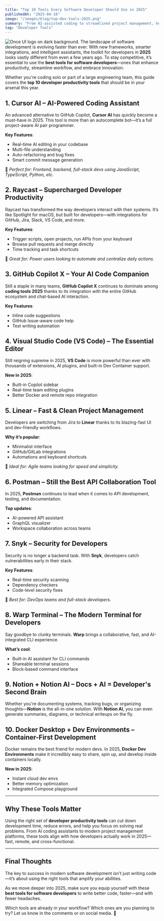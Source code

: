 ```yaml
---
title: "Top 10 Tools Every Software Developer Should Use in 2025"
publishedAt: "2025-04-10"
image: "/images/blog/top-dev-tools-2025.png"
summary: "From AI-assisted coding to streamlined project management, here are the 10 best tools for software developers to boost productivity and build faster in 2025."
tag: "Developer Tools"
---
```

![Once UI logo on dark background.](/images/blog/top-dev-tools-2025.png)
The landscape of software development is evolving faster than ever. With new frameworks, smarter integrations, and intelligent assistants, the toolkit for developers in **2025** looks vastly different from even a few years ago. To stay competitive, it’s essential to use the **best tools for software developers**—ones that enhance productivity, streamline workflow, and embrace innovation.

Whether you're coding solo or part of a large engineering team, this guide covers the **top 10 developer productivity tools** that should be in your arsenal this year.

## 1. **Cursor AI** – AI-Powered Coding Assistant

An advanced alternative to GitHub Copilot, **Cursor AI** has quickly become a must-have in 2025. This tool is more than an autocomplete bot—it’s a full project-aware AI pair programmer.

**Key Features**:
- Real-time AI editing in your codebase
- Multi-file understanding
- Auto-refactoring and bug fixes
- Smart commit message generation

🔑 *Perfect for: Frontend, backend, full-stack devs using JavaScript, TypeScript, Python, etc.*

## 2. **Raycast** – Supercharged Developer Productivity

Raycast has transformed the way developers interact with their systems. It’s like Spotlight for macOS, but built for developers—with integrations for GitHub, Jira, Slack, VS Code, and more.

**Key Features**:
- Trigger scripts, open projects, run APIs from your keyboard
- Browse pull requests and merge directly
- Time tracking and task shortcuts

🔑 *Great for: Power users looking to automate and centralize daily actions.*

## 3. **GitHub Copilot X** – Your AI Code Companion

Still a staple in many teams, **GitHub Copilot X** continues to dominate among **coding tools 2025** thanks to its integration with the entire GitHub ecosystem and chat-based AI interaction.

**Key Features**:
- Inline code suggestions
- GitHub Issue-aware code help
- Test writing automation

## 4. **Visual Studio Code (VS Code)** – The Essential Editor

Still reigning supreme in 2025, **VS Code** is more powerful than ever with thousands of extensions, AI plugins, and built-in Dev Container support.

**New in 2025**:
- Built-in Copilot sidebar
- Real-time team editing plugins
- Better Docker and remote repo integration



## 5. **Linear** – Fast & Clean Project Management

Developers are switching from Jira to **Linear** thanks to its blazing-fast UI and dev-friendly workflows.

**Why it’s popular**:
- Minimalist interface
- GitHub/GitLab integrations
- Automations and keyboard shortcuts

🔑 *Ideal for: Agile teams looking for speed and simplicity.*

## 6. **Postman** – Still the Best API Collaboration Tool

In 2025, **Postman** continues to lead when it comes to API development, testing, and documentation.

**Top updates**:
- AI-powered API assistant
- GraphQL visualizer
- Workspace collaboration across teams

## 7. **Snyk** – Security for Developers

Security is no longer a backend task. With **Snyk**, developers catch vulnerabilities early in their stack.

**Key Features**:
- Real-time security scanning
- Dependency checkers
- Code-level security fixes

🔑 *Best for: DevOps teams and full-stack developers.*

## 8. **Warp Terminal** – The Modern Terminal for Developers

Say goodbye to clunky terminals. **Warp** brings a collaborative, fast, and AI-integrated CLI experience.

**What’s cool**:
- Built-in AI assistant for CLI commands
- Shareable terminal sessions
- Block-based command interface

## 9. **Notion + Notion AI** – Docs + AI = Developer's Second Brain

Whether you're documenting systems, tracking bugs, or organizing thoughts—**Notion** is the all-in-one solution. With **Notion AI**, you can even generate summaries, diagrams, or technical writeups on the fly.

## 10. **Docker Desktop + Dev Environments** – Container-First Development

Docker remains the best friend for modern devs. In 2025, **Docker Dev Environments** make it incredibly easy to share, spin up, and develop inside containers locally.

**New in 2025**:
- Instant cloud dev envs
- Better memory optimization
- Integrated Compose playground

---

## Why These Tools Matter

Using the right set of **developer productivity tools** can cut down development time, reduce errors, and help you focus on solving real problems. From AI coding assistants to modern project management platforms, these tools align with how developers actually work in 2025—fast, remote, and cross-functional.

---

## Final Thoughts

The key to success in modern software development isn’t just writing code—it’s about using the right tools that amplify your abilities.

As we move deeper into 2025, make sure you equip yourself with these **best tools for software developers** to write better code, faster—and with fewer headaches.

Which tools are already in your workflow? Which ones are you planning to try? Let us know in the comments or on social media. 🚀
